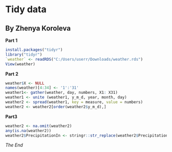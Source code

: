 # __Tidy data__
## By Zhenya Koroleva
**Part 1**
```{r}
install.packages("tidyr")
library("tidyr")
`weather` <- readRDS("C:/Users/userr/Downloads/weather.rds")
View(weather)
```

**Part 2**
```{r}
weather$X <- NULL
names(weather)[4:34] <- '1':'31'
weather1<- gather(weather, day, numbers, X1: X31)
weather1 <- unite (weather1, y_m_d, year, month, day)
weather2 <- spread(weather1, key = measure, value = numbers)
weather2 <- weather2[order(weather2$y_m_d),]
```

**Part3**
```{r}
weather2 <- na.omit(weather2)
any(is.na(weather2))
weather2$PrecipitationIn <- stringr::str_replace(weather2$PrecipitationIn, "T", "0")
```

*The End*
